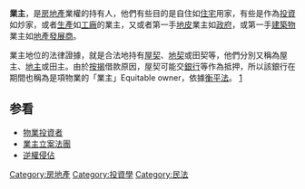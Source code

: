 '''業主'''，是[[房地產|房地產]]業權的持有人，他們有些目的是自住如[[住宅|住宅]]用家，有些是作為[[投資|投資]]如炒家，或者[[生產|生產]]如[[工廠|工廠]]的業主，又或者第一手[[地皮|地皮]]業主如[[政府|政府]]，或第一手[[建築物|建築物]]業主如[[地產發展商|地產發展商]]。

業主地位的法律證據，就是合法地持有[[屋契|屋契]]、[[地契|地契]]或田契等，他們分別又稱為屋主、[[地主|地主]]或田主。由於[[按揭|按揭]]借款原因，屋契可能交[[銀行|銀行]]等作為抵押，所以該銀行在期間也稱為是項物業的「業主」Equitable owner，依據[[衡平法|衡平法]]。 [http://www.answers.com/topic/legal-owner?cat=biz-fin] {{Wayback|url=http://www.answers.com/topic/legal-owner?cat=biz-fin |date=20160304115739 }}

==参看==
* [[物業投資者|物業投資者]]
* [[業主立案法團|業主立案法團]]
* [[逆權侵佔|逆權侵佔]]

[[Category:房地產|Category:房地產]]
[[Category:投資學|Category:投資學]]
[[Category:民法|Category:民法]]